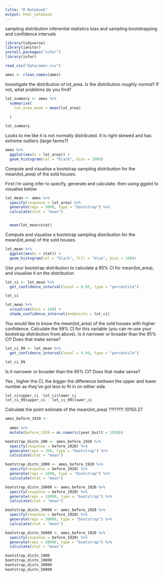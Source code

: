 ```yaml
---
title: "R Notebook"
output: html_notebook
---
```

sampling distribution
inferential statistics
bias and sampling
bootstrapping and confidence intervals

```r
library(tidyverse)
library(janitor)
install.packages("infer")
library(infer)
```

```r
read_csv("data/ames.csv")
```

```r
ames <- clean_names(ames)
```

Investigate the distribution of lot_area. Is the distribution roughly normal? If not, what problems do you find?

```r
lot_summary <- ames %>%
  summarise(
    lot_area_mean = mean(lot_area)
    
  )

lot_summary
```
Looks to me like it is not normally distributed. It is right skewed and has extreme outliers (large farms?) 


```r
ames %>%
  ggplot(aes(x = lot_area)) +
  geom_histogram(col = "black", bins = 1000) 
```
Compute and visualise a bootstrap sampling distribution for the mean(lot_area) of the sold houses.

First i'm using infer to specify, generate and calculate. then using ggplot to visualise below. 

```r
lot_mean <- ames %>%
  specify(response = lot_area) %>%
  generate(reps = 5000, type = "bootstrap") %>%
  calculate(stat = "mean")


  mean(lot_mean$stat)
```
Compute and visualise a bootstrap sampling distribution for the mean(lot_area) of the sold houses.

```r
lot_mean %>%
  ggplot(aes(x = stat)) +
  geom_histogram(col = "black", fill = "blue", bins = 100)+
```
Use your bootstrap distribution to calculate a 95% CI for mean(lot_area), and visualise it on the distribution

```r
lot_ci <- lot_mean %>%
  get_confidence_interval(level = 0.95, type = "percentile")

lot_ci

```

```r
lot_mean %>%
  visualise(bins = 100) +
  shade_confidence_interval(endpoints = lot_ci)
```
You would like to know the mean(lot_area) of the sold houses with higher confidence. Calculate the 99% CI for this variable (you can re-use your bootstrap distribution from above). Is it narrower or broader than the 95% CI? Does that make sense?


```r
lot_ci_99 <- lot_mean %>%
  get_confidence_interval(level = 0.99, type = "percentile")

lot_ci_99
```
Is it narrower or broader than the 95% CI? Does that make sense?

Yes , higher the CI, the bigger the difference bettwen the upper and lower number as they've got less to fit in on either side.

```r
lot_ci$upper_ci -lot_ci$lower_ci
lot_ci_99$upper_ci - lot_ci_99$lower_ci
```

Calculate the point estimate of the mean(lot_area)  ??!??!?!
10150.27
```r
ames_before_1920 <-
  
  ames %>%
  mutate(before_1920 = as.numeric(year_built < 1920))


```





```r
bootstrap_distn_200 <- ames_before_1920 %>%
  specify(response = before_1920) %>%
  generate(reps = 200, type = "bootstrap") %>%
  calculate(stat = "mean")

bootstrap_distn_1000 <- ames_before_1920 %>%
  specify(response = before_1920) %>%
  generate(reps = 1000, type = "bootstrap") %>%
  calculate(stat = "mean")

bootstrap_distn_10000 <- ames_before_1920 %>%
  specify(response = before_1920) %>%
  generate(reps = 10000, type = "bootstrap") %>%
  calculate(stat = "mean")

bootstrap_distn_30000 <- ames_before_1920 %>%
  specify(response = before_1920) %>%
  generate(reps = 30000, type = "bootstrap") %>%
  calculate(stat = "mean")

bootstrap_distn_50000 <- ames_before_1920 %>%
  specify(response = before_1920) %>%
  generate(reps = 50000, type = "bootstrap") %>%
  calculate(stat = "mean")
```

```r
bootstrap_distn_1000
bootstrap_distn_10000
bootstrap_distn_30000
bootstrap_distn_50000
```


